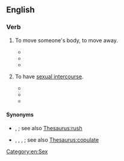 ==English==

===Verb===
{{head|en|verb}}

# {{lb|en|colloquial}} To move someone's body, to move away.
#* {{quote-book|en|year=1996|authorlink=Matt Braun|first=Matt|last=Braun|title=Bloody Hand|publisher=St. Martin's Press|isbn=0312958390|page=222|passage=Now ye and yore boys jest '''haul yore ashes''' and start makin' tracks back to the Yellowstone.}}
#* {{quote-book|en|year=2001|first=William W.|last=Johnstone|title=Code of the Mountain Man|publisher=Pinnacle Books|isbn=0786013044|page=265|passage="Then leave, you yeller-belly!" Luttie said. "You're paid up. '''Haul your ashes'''."<br />"I believe I'll just do that little thing. I'm pullin' out...."}}
#* {{quote-book|en|year=2002|authorlink=Matt Braun|first=Matt|last=Braun|title=Hangman's Creek|publisher=St. Martin's Press|isbn=0312981759|pages=91–93|passage=Tate uncorked a haymaker, and Starbuck ducked low, belted him in the gut.... The impact buckled Tate.... He was out cold....<br />"Anybody [referring to Starbuck] that can '''haul Sam Tate's ashes''' is my kinda of man...."}}
# {{lb|en|euphemistic}} To have [[sexual intercourse]].
#* {{quote-book|en|year=1989|authorlink=Gilbert Sorrentino|first=Gilbert|last=Sorrentino|title=Misterioso|newversion=republished in|title2=Pack of Lies|year2=1997|publisher2=Dalkey Archive Press|isbn2=1564781542|page2=349|passage="George Brent has got one hell of a schlong on him," Tabitha ventures.<br />"And how!" Lucy agrees enthusiastically. "I'd '''haul his ashes for him''' any time."}}
#* {{quote-book|en|year=2002|first=Stephen J.|last=Cannell|title=The Viking Funeral|publisher=St. Martin's Press|isbn=0312983433|page=157|passage=Just do me a favor: if you decide to '''haul her ashes''', don't tell Victory. He's got a crush on her, and so far she won't give him any play.}}
#* {{quote-book|en|year=2004|author=Iceberg Slim|title=Mama Black Widow|publisher=Holloway House Publishing|isbn=0870679317|page=293|passage=I still get beautiful ladies to '''haul my ashes''' when my old balls get heavy.}}

====Synonyms====
* {{sense|to move away}} {{l|en|haul ass}}, {{l|en|skedaddle}}; see also [[Thesaurus:rush]]
* {{sense|to have sexual intercourse}} {{l|en|discuss Uganda}}, {{l|en|have sex}}, {{l|en|Netflix and chill}}, {{l|en|show someone one's etchings}}; see also [[Thesaurus:copulate]]

[[Category:en:Sex]]